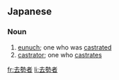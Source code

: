 ==Japanese==
{{ja-kanjitab|去|勢|者}}

===Noun===
{{ja-noun|きょせいしゃ}}

# [[eunuch]]; one who was [[castrated]]
# [[castrator]]; one who [[castrate]]s

[[fr:去勢者]]
[[li:去勢者]]